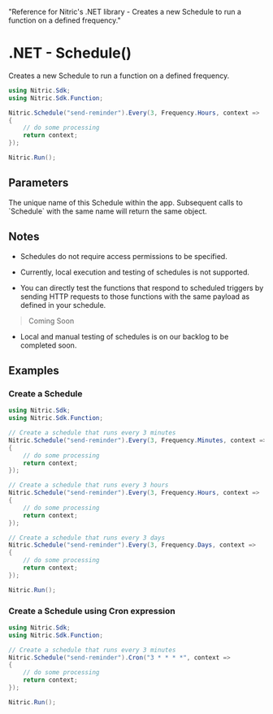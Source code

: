   "Reference for Nitric's .NET library - Creates a new Schedule to run a function on a defined frequency."

# .NET - Schedule()

Creates a new Schedule to run a function on a defined frequency.

```csharp
using Nitric.Sdk;
using Nitric.Sdk.Function;

Nitric.Schedule("send-reminder").Every(3, Frequency.Hours, context =>
{
    // do some processing
    return context;
});

Nitric.Run();
```

## Parameters

<Properties>
  <Property name="description" type="string" required>
    The unique name of this Schedule within the app. Subsequent calls to
    `Schedule` with the same name will return the same object.
  </Property>
</Properties>

## Notes

- Schedules do not require access permissions to be specified.

- Currently, local execution and testing of schedules is not supported.

- You can directly test the functions that respond to scheduled triggers by sending HTTP requests to those functions with the same payload as defined in your schedule.

> Coming Soon

- Local and manual testing of schedules is on our backlog to be completed soon.

## Examples

### Create a Schedule

```csharp
using Nitric.Sdk;
using Nitric.Sdk.Function;

// Create a schedule that runs every 3 minutes
Nitric.Schedule("send-reminder").Every(3, Frequency.Minutes, context =>
{
    // do some processing
    return context;
});

// Create a schedule that runs every 3 hours
Nitric.Schedule("send-reminder").Every(3, Frequency.Hours, context =>
{
    // do some processing
    return context;
});

// Create a schedule that runs every 3 days
Nitric.Schedule("send-reminder").Every(3, Frequency.Days, context =>
{
    // do some processing
    return context;
});

Nitric.Run();
```

### Create a Schedule using Cron expression

```csharp
using Nitric.Sdk;
using Nitric.Sdk.Function;

// Create a schedule that runs every 3 minutes
Nitric.Schedule("send-reminder").Cron("3 * * * *", context =>
{
    // do some processing
    return context;
});

Nitric.Run();
```
